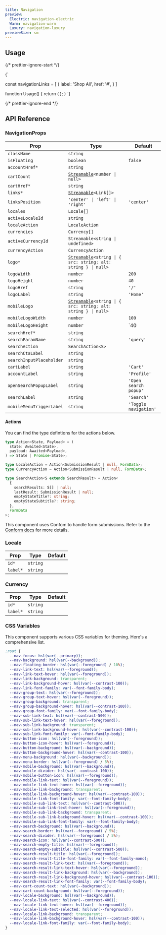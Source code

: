 ```yaml
---
title: Navigation
preview:
  Electric: navigation-electric
  Warm: navigation-warm
  Luxury: navigation-luxury
previewSize: sm
---
```


## Usage

{/* prettier-ignore-start */}

<CodeBlock lang="ts">{`

const navigationLinks = [
    {
      label: 'Shop All',
      href: '#',
    }
]

function Usage() {
    return (
      <Navigation
          accountHref="#"
          cartHref="#"
          links={navigationLinks}
          logo="SOUL"
          searchHref="#"
      />
    );
}
`}
</CodeBlock>

{/* prettier-ignore-end */}

## API Reference

### NavigationProps

| Prop                     | Type                                                                                                 | Default               |
| ------------------------ | ---------------------------------------------------------------------------------------------------- | --------------------- |
| `className`              | `string`                                                                                             |                       |
| `isFloating`             | `boolean`                                                                                            | `false`               |
| `accountHref*`           | `string`                                                                                             |                       |
| `cartCount`              | [`Streamable`](/docs/soul/streamable)`<number \| null>`                                              |                       |
| `cartHref*`              | `string`                                                                                             |                       |
| `links*`                 | [`Streamable`](/docs/soul/streamable)`<Link[]>` <Tooltip contnet="See Next.js Link documentation."/> |                       |
| `linksPosition`          | `'center' \| 'left' \| 'right'`                                                                      | `'center'`            |
| `locales`                | `Locale[]`                                                                                           |                       |
| `activeLocaleId`         | `string`                                                                                             |                       |
| `localeAction`           | `LocaleAction`                                                                                       |                       |
| `currencies`             | `Currency[]`                                                                                         |                       |
| `activeCurrencyId`       | `Streamable<string \| undefined>`                                                                    |                       |
| `currencyAction`         | `CurrencyAction`                                                                                     |                       |
| `logo*`                  | [`Streamable`](/docs/soul/streamable)`<string \| { src: string; alt: string } \| null>`              |                       |
| `logoWidth`              | `number`                                                                                             | `200`                 |
| `logoHeight`             | `number`                                                                                             | `40`                  |
| `logoHref`               | `string`                                                                                             | `'/'`                 |
| `logoLabel`              | `string`                                                                                             | `'Home'`              |
| `mobileLogo`             | [`Streamable`](/docs/soul/streamable)`<string \| { src: string; alt: string } \| null>`              |                       |
| `mobileLogoWidth`        | `number`                                                                                             | `100`                 |
| `mobileLogoHeight`       | `number`                                                                                             | `40                   |
| `searchHref*`            | `string`                                                                                             |                       |
| `searchParamName`        | `string`                                                                                             | `'query'`             |
| `searchAction`           | `SearchAction<S>`                                                                                    |                       |
| `searchCtaLabel`         | `string`                                                                                             |                       |
| `searchInputPlaceholder` | `string`                                                                                             |                       |
| `cartLabel`              | `string`                                                                                             | `'Cart'`              |
| `accountLabel`           | `string`                                                                                             | `'Profile'`           |
| `openSearchPopupLabel`   | `string`                                                                                             | `'Open search popup'` |
| `searchLabel`            | `string`                                                                                             | `'Search'`            |
| `mobileMenuTriggerLabel` | `string`                                                                                             | `'Toggle navigation'` |

#### Actions

You can find the type defintions for the actions below.

```ts
type Action<State, Payload> = (
  state: Awaited<State>,
  payload: Awaited<Payload>,
) => State | Promise<State>;

type LocaleAction = Action<SubmissionResult | null, FormData>;
type CurrencyAction = Action<SubmissionResult | null, FormData>;

type SearchAction<S extends SearchResult> = Action<
  {
    searchResults: S[] | null;
    lastResult: SubmissionResult | null;
    emptyStateTitle?: string;
    emptyStateSubtitle?: string;
  },
  FormData
>;
```

This component uses Confom to handle form submissions. Refer to the [Conform docs](https://conform.guide/) for more details.

### Locale

| Prop     | Type     | Default |
| -------- | -------- | ------- |
| `id*`    | `string` |         |
| `label*` | `string` |         |

### Currency

| Prop     | Type     | Default |
| -------- | -------- | ------- |
| `id*`    | `string` |         |
| `label*` | `string` |         |

### CSS Variables

This component supports various CSS variables for theming. Here's a comprehensive list.

```css
:root {
  --nav-focus: hsl(var(--primary));
  --nav-background: hsl(var(--background));
  --nav-floating-border: hsl(var(--foreground) / 10%);
  --nav-link-text: hsl(var(--foreground));
  --nav-link-text-hover: hsl(var(--foreground));
  --nav-link-background: transparent;
  --nav-link-background-hover: hsl(var(--contrast-100));
  --nav-link-font-family: var(--font-family-body);
  --nav-group-text: hsl(var(--foreground));
  --nav-group-text-hover: hsl(var(--foreground));
  --nav-group-background: transparent;
  --nav-group-background-hover: hsl(var(--contrast-100));
  --nav-group-font-family: var(--font-family-body);
  --nav-sub-link-text: hsl(var(--contrast-500));
  --nav-sub-link-text-hover: hsl(var(--foreground));
  --nav-sub-link-background: transparent;
  --nav-sub-link-background-hover: hsl(var(--contrast-100));
  --nav-sub-link-font-family: var(--font-family-body);
  --nav-button-icon: hsl(var(--foreground));
  --nav-button-icon-hover: hsl(var(--foreground));
  --nav-button-background: hsl(var(--background));
  --nav-button-background-hover: hsl(var(--contrast-100));
  --nav-menu-background: hsl(var(--background));
  --nav-menu-border: hsl(var(--foreground) / 5%);
  --nav-mobile-background: hsl(var(--background));
  --nav-mobile-divider: hsl(var(--contrast-100));
  --nav-mobile-button-icon: hsl(var(--foreground));
  --nav-mobile-link-text: hsl(var(--foreground));
  --nav-mobile-link-text-hover: hsl(var(--foreground));
  --nav-mobile-link-background: transparent;
  --nav-mobile-link-background-hover: hsl(var(--contrast-100));
  --nav-mobile-link-font-family: var(--font-family-body);
  --nav-mobile-sub-link-text: hsl(var(--contrast-500));
  --nav-mobile-sub-link-text-hover: hsl(var(--foreground));
  --nav-mobile-sub-link-background: transparent;
  --nav-mobile-sub-link-background-hover: hsl(var(--contrast-100));
  --nav-mobile-sub-link-font-family: var(--font-family-body);
  --nav-search-background: hsl(var(--background));
  --nav-search-border: hsl(var(--foreground) / 5%);
  --nav-search-divider: hsl(var(--foreground) / 5%);
  --nav-search-icon: hsl(var(--contrast-500));
  --nav-search-empty-title: hsl(var(--foreground));
  --nav-search-empty-subtitle: hsl(var(--contrast-500));
  --nav-search-result-title: hsl(var(--foreground));
  --nav-search-result-title-font-family: var(--font-family-mono);
  --nav-search-result-link-text: hsl(var(--foreground));
  --nav-search-result-link-text-hover: hsl(var(--foreground));
  --nav-search-result-link-background: hsl(var(--background));
  --nav-search-result-link-background-hover: hsl(var(--contrast-100));
  --nav-search-result-link-font-family: var(--font-family-body);
  --nav-cart-count-text: hsl(var(--background));
  --nav-cart-count-background: hsl(var(--foreground));
  --nav-locale-background: hsl(var(--background));
  --nav-locale-link-text: hsl(var(--contrast-400));
  --nav-locale-link-text-hover: hsl(var(--foreground));
  --nav-locale-link-text-selected: hsl(var(--foreground));
  --nav-locale-link-background: transparent;
  --nav-locale-link-background-hover: hsl(var(--contrast-100));
  --nav-locale-link-font-family: var(--font-family-body);
}
```
